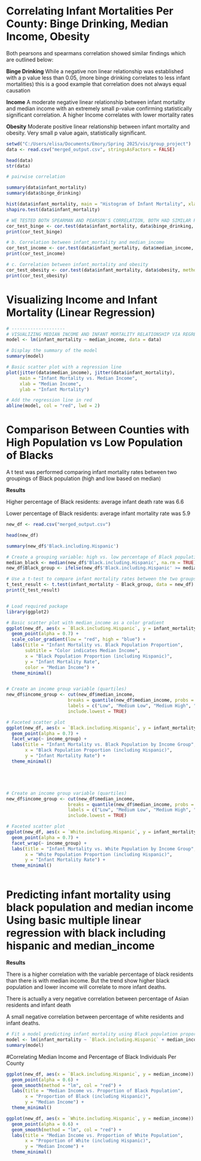 # Correlating Infant Mortalities Per County: Binge Drinking, Median Income, Obesity

Both pearsons and spearmans correlation showed similar findings which are outlined below:

**Binge Drinking** While a negative non linear relationship was established with a p value less than 0.05, (more binge drinking correlates to less infant mortalities) this is a good example that correlation does not always equal causation

**Income** A moderate negative linear relationship between infant mortality and median income with an extremely small p-value confirming statistically significant correlation. A higher Income correlates with lower mortality rates

**Obesity** Moderate positive linear relationship between infant mortality and obesity. Very small p value again, statistically significant.

```r

setwd("C:/Users/elisa/Documents/Emory/Spring 2025/vis/group_project") 
data <- read.csv("merged_output.csv", stringsAsFactors = FALSE)

head(data)
str(data)

# pairwise correlation

summary(data$infant_mortality)
summary(data$binge_drinking)

hist(data$infant_mortality, main = "Histogram of Infant Mortality", xlab = "Infant Mortality")
shapiro.test(data$infant_mortality)

# WE TESTED BOTH SPEARMAN AND PEARSON'S CORRELATION, BOTH HAD SIMILAR RESULTS
cor_test_binge <- cor.test(data$infant_mortality, data$binge_drinking, method = "spearman")
print(cor_test_binge)

# b. Correlation between infant_mortality and median_income
cor_test_income <- cor.test(data$infant_mortality, data$median_income, method = "spearman")
print(cor_test_income)

# c. Correlation between infant_mortality and obesity
cor_test_obesity <- cor.test(data$infant_mortality, data$obesity, method = "spearman")
print(cor_test_obesity)


```

# Visualizing Income and Infant Mortality (Linear Regression)

```r
# --------------------
# VISUALIZING MEDIAN INCOME AND INFANT MORTALITY RELATIONSHIP VIA REGRESSION
model <- lm(infant_mortality ~ median_income, data = data)

# Display the summary of the model
summary(model)

# Basic scatter plot with a regression line
plot(jitter(data$median_income), jitter(data$infant_mortality),
     main = "Infant Mortality vs. Median Income",
     xlab = "Median Income",
     ylab = "Infant Mortality")

# Add the regression line in red
abline(model, col = "red", lwd = 2)

```

# Comparison Between Counties with High Population vs Low Population of Blacks

A t test was performed comparing infant mortality rates between two groupings of Black population (high and low based on median)

**Results**

Higher percentage of Black residents: average infant death rate was 6.6

Lower percentage of Black residents: average infant mortality rate was 5.9

```r

new_df <- read.csv("merged_output.csv")

head(new_df)

summary(new_df$'Black.including.Hispanic')

# Create a grouping variable: high vs. low percentage of Black population
median_black <- median(new_df$'Black.including.Hispanic', na.rm = TRUE)
new_df$Black_group <- ifelse(new_df$'Black.including.Hispanic' >= median_black, "High", "Low")

# Use a t-test to compare infant mortality rates between the two groups
t_test_result <- t.test(infant_mortality ~ Black_group, data = new_df)
print(t_test_result)



```

```r
# Load required package
library(ggplot2)

# Basic scatter plot with median_income as a color gradient
ggplot(new_df, aes(x = `Black.including.Hispanic`, y = infant_mortality, color = median_income)) +
  geom_point(alpha = 0.7) +
  scale_color_gradient(low = "red", high = "blue") +
  labs(title = "Infant Mortality vs. Black Population Proportion",
       subtitle = "Color indicates Median Income",
       x = "Black Population Proportion (including Hispanic)",
       y = "Infant Mortality Rate",
       color = "Median Income") +
  theme_minimal()



```

```r
# Create an income group variable (quartiles)
new_df$income_group <- cut(new_df$median_income,
                       breaks = quantile(new_df$median_income, probs = seq(0, 1, 0.25), na.rm = TRUE),
                       labels = c("Low", "Medium Low", "Medium High", "High"),
                       include.lowest = TRUE)

# Faceted scatter plot
ggplot(new_df, aes(x = `Black.including.Hispanic`, y = infant_mortality)) +
  geom_point(alpha = 0.7) +
  facet_wrap(~ income_group) +
  labs(title = "Infant Mortality vs. Black Population by Income Group",
       x = "Black Population Proportion (including Hispanic)",
       y = "Infant Mortality Rate") +
  theme_minimal()





# Create an income group variable (quartiles)
new_df$income_group <- cut(new_df$median_income,
                       breaks = quantile(new_df$median_income, probs = seq(0, 1, 0.25), na.rm = TRUE),
                       labels = c("Low", "Medium Low", "Medium High", "High"),
                       include.lowest = TRUE)

# Faceted scatter plot
ggplot(new_df, aes(x = `White.including.Hispanic`, y = infant_mortality)) +
  geom_point(alpha = 0.7) +
  facet_wrap(~ income_group) +
  labs(title = "Infant Mortality vs. White Population by Income Group",
       x = "White Population Proportion (including Hispanic)",
       y = "Infant Mortality Rate") +
  theme_minimal()



```

# Predicting infant mortality using black population and median income Using basic multiple linear regression with black including hispanic and median_income

**Results**

There is a higher correlation with the variable percentage of black residents than there is with median income. But the trend show higher black population and lower income will correlate to more infant deaths.

There is actually a very negative correlation between percentage of Asian residents and infant death

A small negative correlation between percentage of white residents and infant deaths.

```r

# Fit a model predicting infant mortality using Black population proportion and median income
model <- lm(infant_mortality ~ `Black.including.Hispanic` + median_income + `Asian.Pacific.Islander.including.Hispanic` + `White.including.Hispanic`, data = new_df)
summary(model)
```

#Correlating Median Income and Percentage of Black Individuals Per County

```r
ggplot(new_df, aes(x = `Black.including.Hispanic`, y = median_income)) +
  geom_point(alpha = 0.6) +
  geom_smooth(method = "lm", col = "red") +
  labs(title = "Median Income vs. Proportion of Black Population",
       x = "Proportion of Black (including Hispanic)",
       y = "Median Income") +
  theme_minimal()

```

```r
ggplot(new_df, aes(x = `White.including.Hispanic`, y = median_income)) +
  geom_point(alpha = 0.6) +
  geom_smooth(method = "lm", col = "red") +
  labs(title = "Median Income vs. Proportion of White Population",
       x = "Proportion of White (including Hispanic)",
       y = "Median Income") +
  theme_minimal()


```
